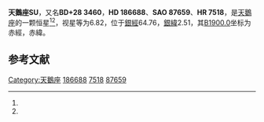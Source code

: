{{Starbox begin
| name = 天鵝座SU
}}
{{Starbox observe
| epoch = [[J2000.0|J2000.0]]
| constell = [[天鵝座|天鵝座]]<ref name=SIMBAD>{{cite web
 | url=http://simbad.u-strasbg.fr/simbad/sim-id?Ident=HR+7518
 | title=Pulsating variable Star
 | publisher=Centre de Données astronomiques de Strasbourg
 | work=SIMBAD
 | accessdate=2012-07-13
 | archive-date=2022-01-20
 | archive-url=https://web.archive.org/web/20220120223626/http://simbad.u-strasbg.fr/simbad/sim-id?Ident=HR+7518
 | dead-url=no
 }}</ref><ref name=DATA>{{cite web
 | url=http://vizier.u-strasbg.fr/viz-bin/VizieR-5?-out.add=.&-source=5050&-corr=PK=HR&-out.max=9999&HR=7518
 | title=VizieR Detailed Page
 | accessdate=2012-07-13
 | archive-date=2016-03-04
 | archive-url=https://web.archive.org/web/20160304220046/http://vizier.u-strasbg.fr/viz-bin/VizieR-5?-out.add=.&-source=5050&-corr=PK=HR&-out.max=9999&HR=7518
 | dead-url=no
 }}</ref>
| 星官 = 
| ra = {{RA|19|44|48.7}}<ref name=SIMBAD /><ref name=DATA />
| dec = {{DEC|+29|15|53}}<ref name=SIMBAD /><ref name=DATA />
| appmag_v = 6.82<ref name=SIMBAD /><ref name=DATA />
}}
{{Starbox character
| class = F2I<ref name=SIMBAD /><ref name=DATA />
| b-v = 0.64<ref name=SIMBAD /><ref name=DATA />
| u-b = 0.2<ref name=SIMBAD /><ref name=DATA />
| r-i = 0.39<ref name=SIMBAD /><ref name=DATA />
| variable = 
}}
{{Starbox astrometry
| radial_v = 0.2
| prop_mo_ra = -36
| parallax = -0.01
| p_error = 
}}
{{Starbox catalog
| names =BD+28 3460，[[SAO星表|SAO]] 87659，[[HD星表|HD]] 186688，[[HR星表|HR]] 7518}}
{{Starbox reference |Simbad=HR+7518}}
{{Starbox end}}

'''天鵝座SU'''，又名'''BD+28 3460'''，'''HD 186688'''、'''SAO 87659'''、'''HR 7518'''，是[[天鵝座|天鵝座]]的一颗恒星<ref name=SIMBAD /><ref name=DATA />，视星等为6.82，位于[[銀道座標系|銀經]]64.76，[[銀道座標系|銀緯]]2.51，其[[B1900.0|B1900.0]]坐标为赤經{{RA|19|40|48.4}}，赤緯{{DEC|+29|2.51|23}}。

== 参考文献 ==
{{reflist}}

{{star-stub}}

{{天鵝座恒星}}
[[Category:天鵝座|Category:天鵝座]]
[[Category:HD和HDE天體|186688]]
[[Category:HR天體|7518]]
[[Category:SAO天體|87659]]